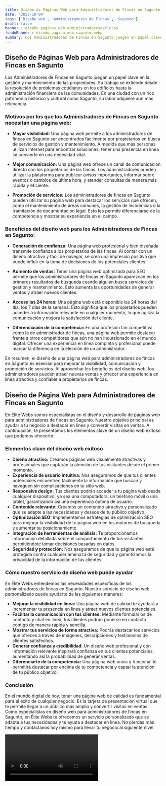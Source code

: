 ```yaml
---
title: Diseño de Páginas Web para Administradores de Fincas en Sagunto
date: '2023-10-04'
tags: ['Diseño web', 'Administradores de Fincas', 'Sagunto']
draft: false
banner : diseño_paginas_web_administradoresdefincas
fondoBanner : diseño_pagina_web_sagunto.webp
summary: Los Administradores de Fincas en Sagunto juegan un papel clave en la gestión y mantenimiento de las propiedades. Su trabajo se extiende desde la resolución de problemas cotidianos en los edificios hasta la administración financiera de las comunidades. En una ciudad con un rico patrimonio histórico y cultural como Sagunto, su labor adquiere aún más relevancia. 
---
```


## Diseño de Páginas Web para Administradores de Fincas en Sagunto

Los Administradores de Fincas en Sagunto juegan un papel clave en la gestión y mantenimiento de las propiedades. Su trabajo se extiende desde la resolución de problemas cotidianos en los edificios hasta la administración financiera de las comunidades. En una ciudad con un rico patrimonio histórico y cultural como Sagunto, su labor adquiere aún más relevancia. 

### Motivos por los que los Administradores de Fincas en Sagunto necesitan una página web:

- **Mayor visibilidad:** Una página web permite a los administradores de fincas en Sagunto ser encontrados fácilmente por propietarios en busca de servicios de gestión y mantenimiento. A medida que más personas utilizan Internet para encontrar soluciones, tener una presencia en línea se convierte en una necesidad vital.

- **Mejor comunicación:** Una página web ofrece un canal de comunicación directo con los propietarios de las fincas. Los administradores pueden utilizar la plataforma para publicar avisos importantes, informar sobre eventos o cambios de última hora, y atender consultas de manera más rápida y eficiente.

- **Promoción de servicios:** Los administradores de fincas en Sagunto pueden utilizar su página web para destacar los servicios que ofrecen, como el mantenimiento de áreas comunes, la gestión de incidencias o la tramitación de documentación legal. Esto les permite diferenciarse de la competencia y mostrar su experiencia en el campo.

### Beneficios del diseño web para los Administradores de Fincas en Sagunto:

- **Generación de confianza:** Una página web profesional y bien diseñada transmite confianza a los propietarios de las fincas. Al contar con un diseño atractivo y fácil de navegar, se crea una impresión positiva que puede influir en la toma de decisiones de los potenciales clientes.

- **Aumento de ventas:** Tener una página web optimizada para SEO permite que los administradores de fincas en Sagunto aparezcan en los primeros resultados de búsqueda cuando alguien busca servicios de gestión y mantenimiento. Esto aumenta las oportunidades de generar ventas y atraer nuevos clientes.

- **Acceso las 24 horas:** Una página web está disponible las 24 horas del día, los 7 días de la semana. Esto significa que los propietarios pueden acceder a información relevante en cualquier momento, lo que agiliza la comunicación y mejora la satisfacción del cliente.

- **Diferenciación de la competencia:** En una profesión tan competitiva como la de administrador de fincas, una página web permite destacar frente a otros competidores que aún no han incursionado en el mundo digital. Ofrecer una experiencia en línea completa y profesional puede marcar la diferencia en la elección de un administrador.

En resumen, el diseño de una página web para administradores de fincas en Sagunto es esencial para mejorar la visibilidad, comunicación y promoción de servicios. Al aprovechar los beneficios del diseño web, los administradores pueden atraer nuevas ventas y ofrecer una experiencia en línea atractiva y confiable a propietarios de fincas.

<GifSeo />

<Cta />

## Diseño de Página Web para Administradores de Fincas en Sagunto

En Élite Webs somos especialistas en el diseño y desarrollo de páginas web para administradores de fincas en Sagunto. Nuestro objetivo principal es ayudar a tu negocio a destacar en línea y convertir visitas en ventas. A continuación, te presentamos los elementos clave de un diseño web exitoso que podemos ofrecerte:

### Elementos clave del diseño web exitoso

- **Diseño atractivo:** Creamos páginas web visualmente atractivas y profesionales que captarán la atención de tus visitantes desde el primer momento.
- **Experiencia de usuario intuitiva:** Nos aseguramos de que tus clientes potenciales encuentren fácilmente la información que buscan y naveguen sin complicaciones en tu sitio web.
- **Responsive design:** Tus clientes podrán acceder a tu página web desde cualquier dispositivo, ya sea una computadora, un teléfono móvil o una tablet, garantizando así una experiencia óptima de usuario.
- **Contenido relevante:** Creamos un contenido atractivo y personalizado que se adapte a las necesidades y deseos de tu público objetivo.
- **Optimización SEO:** Implementamos estrategias de optimización SEO para mejorar la visibilidad de tu página web en los motores de búsqueda y aumentar su posicionamiento.
- **Integración de herramientas de análisis:** Te proporcionamos información detallada sobre el comportamiento de tus visitantes, permitiéndote tomar decisiones basadas en datos.
- **Seguridad y protección:** Nos aseguramos de que tu página web esté protegida contra cualquier amenaza de seguridad y garantizamos la privacidad de la información de tus clientes.

### Cómo nuestro servicio de diseño web puede ayudar

En Élite Webs entendemos las necesidades específicas de los administradores de fincas en Sagunto. Nuestro servicio de diseño web personalizado puede ayudarte de las siguientes maneras:

- **Mejorar la visibilidad en línea:** Una página web de calidad te ayudará a incrementar tu presencia en línea y atraer nuevos clientes potenciales.
- **Facilitar la comunicación con tus clientes:** Mediante formularios de contacto y chat en línea, tus clientes podrán ponerse en contacto contigo de manera rápida y sencilla.
- **Mostrar tus servicios de forma atractiva:** Podrás destacar los servicios que ofreces a través de imágenes, descripciones y testimonios de clientes satisfechos.
- **Generar confianza y credibilidad:** Un diseño web profesional y con información relevante inspirará confianza en tus clientes potenciales, aumentando así la probabilidad de generar ventas.
- **Diferenciarte de la competencia:** Una página web única y funcional te permitirá destacar por encima de tu competencia y captar la atención de tu público objetivo.

### Conclusión

En el mundo digital de hoy, tener una página web de calidad es fundamental para el éxito de cualquier negocio. Es la tarjeta de presentación virtual que te permite llegar a un público más amplio y convertir visitas en ventas. Como especialistas en diseño web para administradores de fincas en Sagunto, en Élite Webs te ofrecemos un servicio personalizado que se adapta a tus necesidades y te ayuda a destacar en línea. No pierdas más tiempo y contáctanos hoy mismo para llevar tu negocio al siguiente nivel.

<Video />

<CtaBot job='Administradores de Fincas' city='Sagunto'/>

<Gmaps query='Sagunto+españa+maps' />
